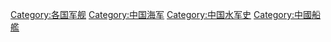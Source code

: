 {{Commonscat|Naval ships of China}}

[[Category:各国军舰|Category:各国军舰]]
[[Category:中国海军|Category:中国海军]]
[[Category:中国水军史|Category:中国水军史]]
[[Category:中國船艦|Category:中國船艦]]